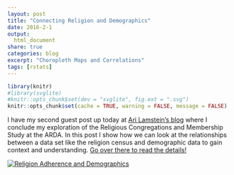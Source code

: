 ```yaml
---
layout: post
title: "Connecting Religion and Demographics"
date: 2016-2-1
output:
  html_document
share: true
categories: blog
excerpt: "Choropleth Maps and Correlations"
tags: [rstats]
---
```


```r
library(knitr)
#library(svglite)
#knitr::opts_chunk$set(dev = "svglite", fig.ext = ".svg")
knitr::opts_chunk$set(cache = TRUE, warning = FALSE, message = FALSE)
```

I have my second guest post up today at [Ari Lamstein's blog](http://www.arilamstein.com/blog/2016/02/01/mapping-religious-adherence-r-now-demographics/) where I conclude my exploration of the Religious Congregations and Membership Study at the ARDA. In this post I show how we can look at the relationships between a data set like the religion census and demographic data to gain context and understanding. [Go over there to read the details!](http://www.arilamstein.com/blog/2016/02/01/mapping-religious-adherence-r-now-demographics/)

[![Religion Adherence and Demographics](/figs/2016-02-01-Connecting-Religion/blackpopulation-1.png)](http://www.arilamstein.com/blog/2016/02/01/mapping-religious-adherence-r-now-demographics/)
